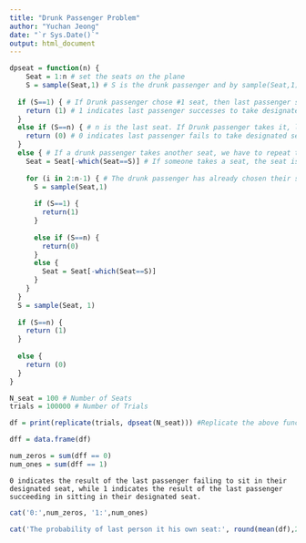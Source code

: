 ---
title: "Drunk Passenger Problem"
author: "Yuchan Jeong"
date: "`r Sys.Date()`"
output: html_document
---

```{r}
dpseat = function(n) {
    Seat = 1:n # set the seats on the plane
    S = sample(Seat,1) # S is the drunk passenger and by sample(Seat,1) function he would choose one of the seat from 1 to 100
  
  if (S==1) { # If Drunk passenger chose #1 seat, then last passenger successes to take designated seat
    return (1) # 1 indicates last passenger successes to take designated seat
  }
  else if (S==n) { # n is the last seat. If Drunk passenger takes it, last passenger fails
    return (0) # 0 indicates last passenger fails to take designated seat
  }
  else { # If a drunk passenger takes another seat, we have to repeat the process until one of the passengers takes either seat #1 or the last seat, which concludes the case.
    Seat = Seat[-which(Seat==S)] # If someone takes a seat, the seat is taken out of the options
    
    for (i in 2:n-1) { # The drunk passenger has already chosen their seat, and the last passenger must wait until the other passengers finish the process.
      S = sample(Seat,1)
      
      if (S==1) {
        return(1)
      }
      
      else if (S==n) {
        return(0)
      }
      else {
        Seat = Seat[-which(Seat==S)] 
      }
    }
  }
  S = sample(Seat, 1)
  
  if (S==n) {
    return (1)
  }
  
  else {
    return (0)
  }
}
```

```{r}
N_seat = 100 # Number of Seats
trials = 100000 # Number of Trials

df = print(replicate(trials, dpseat(N_seat))) #Replicate the above function with 100,000 trials to approximate the experimental probability closer to the theoretical probability, which we found to be 1/2

dff = data.frame(df)

num_zeros = sum(dff == 0)
num_ones = sum(dff == 1)
```

```
0 indicates the result of the last passenger failing to sit in their designated seat, while 1 indicates the result of the last passenger succeeding in sitting in their designated seat.
```
```{r}
cat('0:',num_zeros, '1:',num_ones)
```

```{r}
cat('The probability of last person it his own seat:', round(mean(df),2))
```
